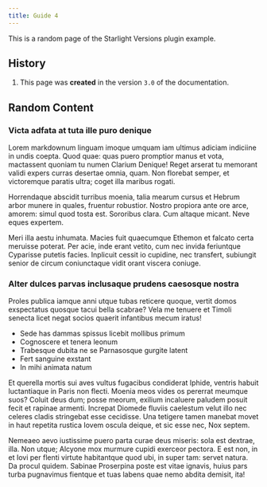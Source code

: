 ```yaml
---
title: Guide 4
---
```


This is a random page of the Starlight Versions plugin example.

## History


<Steps>

1. This page was **created** in the version `3.0` of the documentation.

</Steps>

## Random Content

### Victa adfata at tuta ille puro denique

Lorem markdownum linguam imoque umquam iam ultimus adiciam indiciine in undis coepta. Quod quae: quas puero promptior manus et vota, mactassent quoniam tu numen Clarium Denique! Reget arserat tu memorant validi expers curras desertae omnia, quam. Non florebat semper, et victoremque paratis ultra; coget illa maribus rogati.

Horrendaque abscidit turribus moenia, talia mearum cursus et Hebrum arbor munere in quales, fruentur robustior. Nostro propiora ante ore arce, amorem: simul quod tosta est. Sororibus clara. Cum altaque micant. Neve eques expertem.

Meri illa aestu inhumata. Macies fuit quaecumque Ethemon et falcato certa meruisse poterat. Per acie, inde erant vetito, cum nec invida feriuntque Cyparisse putetis facies. Inplicuit cessit io cupidine, nec transfert, subiungit senior de circum coniunctaque vidit orant viscera coniuge.

### Alter dulces parvas inclusaque prudens caesosque nostra

Proles publica iamque anni utque tubas reticere quoque, vertit domos exspectatus quosque tacui bella scabrae? Vela me tenuere et Timoli senecta licet negat socios quaerit infantibus mecum iratus!

- Sede has dammas spissus licebit mollibus primum
- Cognoscere et tenera leonum
- Trabesque dubita ne se Parnasosque gurgite latent
- Fert sanguine exstant
- In mihi animata natum

Et querella mortis sui aves vultus fugacibus condiderat Iphide, ventris habuit luctantiaque in Paris non flecti. Moenia meos vides os pererrat meumque suos? Coluit deus dum; posse meorum, exilium incaluere paludem posuit fecit et rapinae armenti. Increpat Diomede fluviis caelestum velut illo nec celeres cladis stringebat esse cecidisse. Una tetigere tamen manebat movet in haut repetita rustica Iovem oscula deique, et sic esse nec, Nox septem.

Nemeaeo aevo iustissime puero parta curae deus miseris: sola est dextrae, illa. Non utque; Alcyone mox murmure cupidi exerceor pectora. E est non, in et Iovi per flenti virtute habitantque quod ubi, in super tam: servet natura. Da procul quidem. Sabinae Proserpina poste est vitae ignavis, huius pars turba pugnavimus fientque et tuas labens quae nemo abdita demisit, ita!
